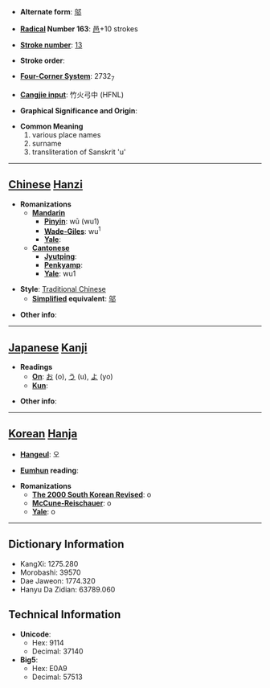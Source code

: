 * '''Alternate form''': [[邬]]

* '''[[Wiktionary:Chinese radical index| Radical]] Number 163''': [[Wiktionary:Chinese radical index 邑|邑]]+10 strokes

* '''[[Wiktionary:Chinese total strokes index|Stroke number]]''': [[Wiktionary:Chinese total strokes index 13|13]]

* '''Stroke order''': 

* '''[[Wiktionary:Chinese four corner index|Four-Corner System]]''': 2732<sub>7</sub>

* '''[[Wiktionary:Chinese Cangjie index|Cangjie input]]''': 竹火弓中 (HFNL)

* '''Graphical Significance and Origin''': 

* '''Common Meaning'''
*#various place names
*# surname
*# transliteration of Sanskrit 'u'


----

== [[Chinese]] [[Hanzi]] ==

* '''Romanizations'''
** '''[[Mandarin]]'''
*** '''[[Pinyin]]''': wū (wu1)
*** '''[[Wade-Giles]]''': wu<sup>1</sup>
*** '''[[Yale]]''': 
** '''[[Cantonese]]'''
*** '''[[Jyutping]]''':
*** '''[[Penkyamp]]''': 
*** '''[[Yale]]''': wu1

* '''Style''': [[Traditional Chinese]] 
** '''[[Simplified Chinese|Simplified]] equivalent''': [[邬]]

* '''Other info''': 

----

== [[Japanese]] [[Kanji]] ==

* '''Readings'''
** '''[[On]]''': [[お]] (o), [[う]] (u), [[よ]] (yo)
** '''[[Kun]]''': 

* '''Other info''':  

----

== [[Korean]] [[Hanja]] ==

* '''[[Hangeul]]''': 오

* '''[[Eumhun]] reading''': 

* '''Romanizations'''
** '''[[The 2000 South Korean Revised Romanization|The 2000 South Korean Revised]]''': o
** '''[[McCune-Reischauer]]''': o
** '''[[Yale]]''': o

----

== Dictionary Information ==

* KangXi: 1275.280
* Morobashi: 39570
* Dae Jaweon: 1774.320
* Hanyu Da Zidian: 63789.060

== Technical Information ==

* '''Unicode''':
** Hex: 9114
** Decimal: 37140
* '''Big5''':
** Hex: E0A9
** Decimal: 57513